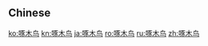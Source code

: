 {{also|啄木鳥}}
==Chinese==
{{zh-see|啄木鳥}}

[[ko:啄木鸟]]
[[kn:啄木鸟]]
[[ja:啄木鸟]]
[[ro:啄木鸟]]
[[ru:啄木鸟]]
[[zh:啄木鸟]]